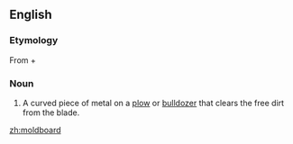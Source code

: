 {{wikipedia}}
==English==

===Etymology===
From {{term|mold||lang=en|soil}} + {{term|board||lang=en}}

===Noun===
{{en-noun}}

#A curved piece of metal on a [[plow]] or [[bulldozer]] that clears the free dirt from the blade.

[[zh:moldboard]]